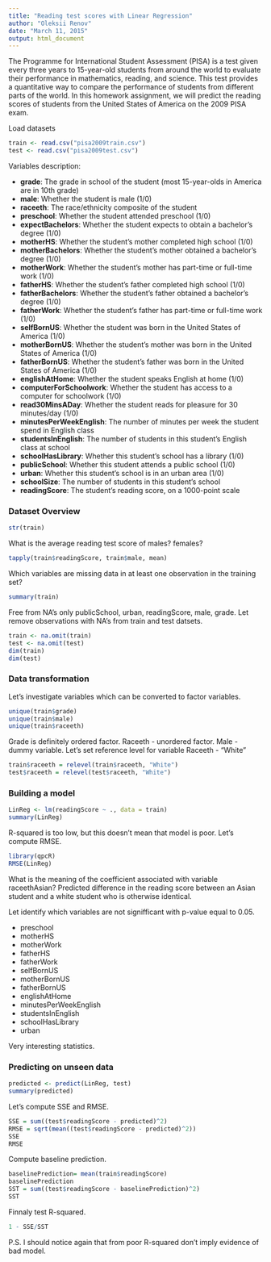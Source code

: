 ```yaml
---
title: "Reading test scores with Linear Regression"
author: "Oleksii Renov"
date: "March 11, 2015"
output: html_document
---
```


The Programme for International Student Assessment (PISA) is a test given every three years to 15-year-old students from around the world to evaluate their performance in mathematics, reading, and science. This test provides a quantitative way to compare the performance of students from different parts of the world. In this homework assignment, we will predict the reading scores of students from the United States of America on the 2009 PISA exam.

Load datasets

```r
train <- read.csv("pisa2009train.csv")
test <- read.csv("pisa2009test.csv")
```

Variables description:

+ **grade**: The grade in school of the student (most 15-year-olds in America are in 10th grade)
+ **male**: Whether the student is male (1/0)
+ **raceeth**: The race/ethnicity composite of the student
+ **preschool**: Whether the student attended preschool (1/0)
+ **expectBachelors**: Whether the student expects to obtain a bachelor's degree (1/0)
+ **motherHS**: Whether the student's mother completed high school (1/0)
+ **motherBachelors**: Whether the student's mother obtained a bachelor's degree (1/0)
+ **motherWork**: Whether the student's mother has part-time or full-time work (1/0)
+ **fatherHS**: Whether the student's father completed high school (1/0)
+ **fatherBachelors**: Whether the student's father obtained a bachelor's degree (1/0)
+ **fatherWork**: Whether the student's father has part-time or full-time work (1/0)
+ **selfBornUS**: Whether the student was born in the United States of America (1/0)
+ **motherBornUS**: Whether the student's mother was born in the United States of America (1/0)
+ **fatherBornUS**: Whether the student's father was born in the United States of America (1/0)
+ **englishAtHome**: Whether the student speaks English at home (1/0)
+ **computerForSchoolwork**: Whether the student has access to a computer for schoolwork (1/0)
+ **read30MinsADay**: Whether the student reads for pleasure for 30 minutes/day (1/0)
+ **minutesPerWeekEnglish**: The number of minutes per week the student spend in English class
+ **studentsInEnglish**: The number of students in this student's English class at school
+ **schoolHasLibrary**: Whether this student's school has a library (1/0)
+ **publicSchool**: Whether this student attends a public school (1/0)
+ **urban**: Whether this student's school is in an urban area (1/0)
+ **schoolSize**: The number of students in this student's school
+ **readingScore**: The student's reading score, on a 1000-point scale

### Dataset Overview

```r
str(train)
```

What is the average reading test score of males? females?

```r
tapply(train$readingScore, train$male, mean)
```

Which variables are missing data in at least one observation in the training set? 

```r
summary(train)
```

Free from NA's only publicSchool, urban, readingScore, male, grade.
Let remove observations with NA's from train and test datsets.

```r
train <- na.omit(train)
test <- na.omit(test)
dim(train)
dim(test)
```

### Data transformation

Let's investigate variables which can be converted to factor variables.
```r
unique(train$grade)
unique(train$male)
unique(train$raceeth)
```

Grade is definitely ordered factor. Raceeth - unordered factor. Male - dummy variable.
Let's set reference level for variable Raceeth - "White"
```r
train$raceeth = relevel(train$raceeth, "White")
test$raceeth = relevel(test$raceeth, "White")
```

### Building a model

```r
LinReg <- lm(readingScore ~ ., data = train)
summary(LinReg)
```

R-squared is too low, but this doesn't mean that model is poor. Let's compute RMSE.

```r
library(qpcR)
RMSE(LinReg)
```

What is the meaning of the coefficient associated with variable raceethAsian?
Predicted difference in the reading score between an Asian student and a white student who is otherwise identical.

Let identify which variables are not signifficant with p-value equal to 0.05.

+ preschool
+ motherHS
+ motherWork
+ fatherHS
+ fatherWork
+ selfBornUS
+ motherBornUS
+ fatherBornUS
+ englishAtHome
+ minutesPerWeekEnglish
+ studentsInEnglish
+ schoolHasLibrary
+ urban

Very interesting statistics.

### Predicting on unseen data

```r
predicted <- predict(LinReg, test)
summary(predicted)
```
Let's compute SSE and RMSE.

```r
SSE = sum((test$readingScore - predicted)^2)
RMSE = sqrt(mean((test$readingScore - predicted)^2))
SSE
RMSE
```

Compute baseline prediction.
```r
baselinePrediction= mean(train$readingScore)
baselinePrediction
SST = sum((test$readingScore - baselinePrediction)^2)
SST
```

Finnaly test R-squared.
```r
1 - SSE/SST
```

P.S. I should notice again that from poor R-squared don't imply evidence of bad model.

